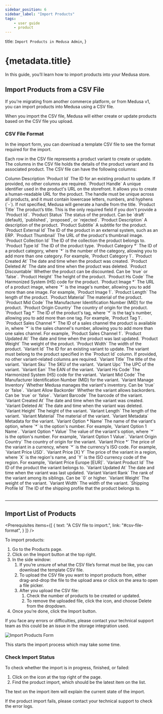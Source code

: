 ```yaml
---
sidebar_position: 6
sidebar_label: "Import Products"
tags:
    - user guide
    - product
---
```



  title: `Import Products in Medusa Admin`,
}

# {metadata.title}

In this guide, you’ll learn how to import products into your Medusa store.

## Import Products from a CSV File

If you're migrating from another commerce platform, or from Medusa v1, you can import products into Medusa using a CSV file.

When you import the CSV file, Medusa will either create or update products based on the CSV file you upload.

### CSV File Format

In the import form, you can download a template CSV file to see the format required for the import.

Each row in the CSV file represents a product variant to create or update. The columns in the CSV file holds the details of the product variant and its associated product. The CSV file can have the following columns:

<Table>
  <Table.Header>
    <Table.Row>
      <Table.HeaderCell>Column</Table.HeaderCell>
      <Table.HeaderCell>Description</Table.HeaderCell>
    </Table.Row>
  </Table.Header>
  <Table.Body>
    <Table.Row>
      <Table.Cell>`Product Id`</Table.Cell>
      <Table.Cell>The ID for an existing product to update. If provided, no other columns are required.</Table.Cell>
    </Table.Row>
    <Table.Row>
      <Table.Cell>`Product Handle`</Table.Cell>
      <Table.Cell>A unique identifier used in the product's URL on the storefront. It allows you to create a human-readable URL for the product. The handle must be unique across all products, and it must contain lowercase letters, numbers, and hyphens (`-`). If not specified, Medusa will generate a handle from the title.</Table.Cell>
    </Table.Row>
    <Table.Row>
      <Table.Cell>`Product Title`</Table.Cell>
      <Table.Cell>The product’s title. This is the only required field if you don't provide a `Product Id`.</Table.Cell>
    </Table.Row>
    <Table.Row>
      <Table.Cell>`Product Status`</Table.Cell>
      <Table.Cell>The status of the product. Can be `draft` (default), `published`, `proposed`, or `rejected`.</Table.Cell>
    </Table.Row>
    <Table.Row>
      <Table.Cell>`Product Description`</Table.Cell>
      <Table.Cell>A description of the product.</Table.Cell>
    </Table.Row>
    <Table.Row>
      <Table.Cell>`Product Subtitle`</Table.Cell>
      <Table.Cell>A subtitle for the product.</Table.Cell>
    </Table.Row>
    <Table.Row>
      <Table.Cell>`Product External Id`</Table.Cell>
      <Table.Cell>The ID of the product in an external system, such as an ERP.</Table.Cell>
    </Table.Row>
    <Table.Row>
      <Table.Cell>`Product Thumbnail`</Table.Cell>
      <Table.Cell>The URL of the product's thumbnail image.</Table.Cell>
    </Table.Row>
    <Table.Row>
      <Table.Cell>`Product Collection Id`</Table.Cell>
      <Table.Cell>The ID of the collection the product belongs to.</Table.Cell>
    </Table.Row>
    <Table.Row>
      <Table.Cell>`Product Type Id`</Table.Cell>
      <Table.Cell>The ID of the product type.</Table.Cell>
    </Table.Row>
    <Table.Row>
      <Table.Cell>`Product Category *`</Table.Cell>
      <Table.Cell>The ID of a product category, where `*` is the number of the category, allowing you to add more than one category. For example, `Product Category 1`. </Table.Cell>
    </Table.Row>
    <Table.Row>
      <Table.Cell>`Product Created At`</Table.Cell>
      <Table.Cell>The date and time when the product was created.</Table.Cell>
    </Table.Row>
    <Table.Row>
      <Table.Cell>`Product Deleted At`</Table.Cell>
      <Table.Cell>The date and time when the product was deleted.</Table.Cell>
    </Table.Row>
    <Table.Row>
      <Table.Cell>`Product Discountable`</Table.Cell>
      <Table.Cell>Whether the product can be discounted. Can be `true` or `false`.</Table.Cell>
    </Table.Row>
    <Table.Row>
      <Table.Cell>`Product Height`</Table.Cell>
      <Table.Cell>The height of the product.</Table.Cell>
    </Table.Row>
    <Table.Row>
      <Table.Cell>`Product Hs Code`</Table.Cell>
      <Table.Cell>The Harmonized System (HS) code for the product.</Table.Cell>
    </Table.Row>
    <Table.Row>
      <Table.Cell>`Product Image *`</Table.Cell>
      <Table.Cell>The URL of a product image, where `*` is the image's number, allowing you to add more than one image. For example, `Product Image 1`.</Table.Cell>
    </Table.Row>
    <Table.Row>
      <Table.Cell>`Product Length`</Table.Cell>
      <Table.Cell>The length of the product.</Table.Cell>
    </Table.Row>
    <Table.Row>
      <Table.Cell>`Product Material`</Table.Cell>
      <Table.Cell>The material of the product.</Table.Cell>
    </Table.Row>
    <Table.Row>
      <Table.Cell>`Product Mid Code`</Table.Cell>
      <Table.Cell>The Manufacturer Identification Number (MID) for the product.</Table.Cell>
    </Table.Row>
    <Table.Row>
      <Table.Cell>`Product Origin Country`</Table.Cell>
      <Table.Cell>The country of origin for the product.</Table.Cell>
    </Table.Row>
    <Table.Row>
      <Table.Cell>`Product Tag *`</Table.Cell>
      <Table.Cell>The ID of the product's tag, where `*` is the tag's number, allowing you to add more than one tag. For example, `Product Tag 1`.</Table.Cell>
    </Table.Row>
    <Table.Row>
      <Table.Cell>`Product Sales Channel *`</Table.Cell>
      <Table.Cell>The ID of a sales channel the product is available in, where `*` is the sales channel's number, allowing you to add more than one sales channel. For example, `Product Sales Channel 1`.</Table.Cell>
    </Table.Row>
    <Table.Row>
      <Table.Cell>`Product Updated At`</Table.Cell>
      <Table.Cell>The date and time when the product was last updated.</Table.Cell>
    </Table.Row>
    <Table.Row>
      <Table.Cell>`Product Weight`</Table.Cell>
      <Table.Cell>The weight of the product.</Table.Cell>
    </Table.Row>
    <Table.Row>
      <Table.Cell>`Product Width`</Table.Cell>
      <Table.Cell>The width of the product.</Table.Cell>
    </Table.Row>
    <Table.Row>
      <Table.Cell>`Variant Id`</Table.Cell>
      <Table.Cell>The ID for an existing variant to update. The variant must belong to the product specified in the `Product Id` column. If provided, no other variant-related columns are required.</Table.Cell>
    </Table.Row>
    <Table.Row>
      <Table.Cell>`Variant Title`</Table.Cell>
      <Table.Cell>The title of the variant.</Table.Cell>
    </Table.Row>
    <Table.Row>
      <Table.Cell>`Variant Sku`</Table.Cell>
      <Table.Cell>The SKU of the variant.</Table.Cell>
    </Table.Row>
    <Table.Row>
      <Table.Cell>`Variant Upc`</Table.Cell>
      <Table.Cell>The UPC of the variant.</Table.Cell>
    </Table.Row>
    <Table.Row>
      <Table.Cell>`Variant Ean`</Table.Cell>
      <Table.Cell>The EAN of the variant.</Table.Cell>
    </Table.Row>
    <Table.Row>
      <Table.Cell>`Variant Hs Code`</Table.Cell>
      <Table.Cell>The Harmonized System (HS) code for the variant.</Table.Cell>
    </Table.Row>
    <Table.Row>
      <Table.Cell>`Variant Mid Code`</Table.Cell>
      <Table.Cell>The Manufacturer Identification Number (MID) for the variant.</Table.Cell>
    </Table.Row>
    <Table.Row>
      <Table.Cell>`Variant Manage Inventory`</Table.Cell>
      <Table.Cell>Whether Medusa manages the variant's inventory. Can be `true` or `false`.</Table.Cell>
    </Table.Row>
    <Table.Row>
      <Table.Cell>`Variant Allow Backorder`</Table.Cell>
      <Table.Cell>Whether the variant allows backorders. Can be `true` or `false`.</Table.Cell>
    </Table.Row>
    <Table.Row>
      <Table.Cell>`Variant Barcode`</Table.Cell>
      <Table.Cell>The barcode of the variant.</Table.Cell>
    </Table.Row>
    <Table.Row>
      <Table.Cell>`Variant Created At`</Table.Cell>
      <Table.Cell>The date and time when the variant was created.</Table.Cell>
    </Table.Row>
    <Table.Row>
      <Table.Cell>`Variant Deleted At`</Table.Cell>
      <Table.Cell>The date and time when the variant was deleted.</Table.Cell>
    </Table.Row>
    <Table.Row>
      <Table.Cell>`Variant Height`</Table.Cell>
      <Table.Cell>The height of the variant.</Table.Cell>
    </Table.Row>
    <Table.Row>
      <Table.Cell>`Variant Length`</Table.Cell>
      <Table.Cell>The length of the variant.</Table.Cell>
    </Table.Row>
    <Table.Row>
      <Table.Cell>`Variant Material`</Table.Cell>
      <Table.Cell>The material of the variant.</Table.Cell>
    </Table.Row>
    <Table.Row>
      <Table.Cell>`Variant Metadata`</Table.Cell>
      <Table.Cell>Metadata for the variant.</Table.Cell>
    </Table.Row>
    <Table.Row>
      <Table.Cell>`Variant Option * Name`</Table.Cell>
      <Table.Cell>The name of the variant's option, where `*` is the option's number. For example, `Variant Option 1 Name`.</Table.Cell>
    </Table.Row>
    <Table.Row>
      <Table.Cell>`Variant Option * Value`</Table.Cell>
      <Table.Cell>The value of the variant's option, where `*` is the option's number. For example, `Variant Option 1 Value`.</Table.Cell>
    </Table.Row>
    <Table.Row>
      <Table.Cell>`Variant Origin Country`</Table.Cell>
      <Table.Cell>The country of origin for the variant.</Table.Cell>
    </Table.Row>
    <Table.Row>
      <Table.Cell>`Variant Price *`</Table.Cell>
      <Table.Cell>The price of the variant in a currency, where `*` is the currency's ISO code. For example, `Variant Price USD`.</Table.Cell>
    </Table.Row>
    <Table.Row>
      <Table.Cell>`Variant Price [X] Y`</Table.Cell>
      <Table.Cell>The price of the variant in a region, where `X` is the region's name, and `Y` is the ISO currency code of the region. For example, `Variant Price Europe [EUR]`.</Table.Cell>
    </Table.Row>
    <Table.Row>
      <Table.Cell>`Variant Product Id`</Table.Cell>
      <Table.Cell>The ID of the product the variant belongs to.</Table.Cell>
    </Table.Row>
    <Table.Row>
      <Table.Cell>`Variant Updated At`</Table.Cell>
      <Table.Cell>The date and time when the variant was last updated.</Table.Cell>
    </Table.Row>
    <Table.Row>
      <Table.Cell>`Variant Variant Rank`</Table.Cell>
      <Table.Cell>The rank of the variant among its siblings. Can be `0` or higher.</Table.Cell>
    </Table.Row>
    <Table.Row>
      <Table.Cell>`Variant Weight`</Table.Cell>
      <Table.Cell>The weight of the variant.</Table.Cell>
    </Table.Row>
    <Table.Row>
      <Table.Cell>`Variant Width`</Table.Cell>
      <Table.Cell>The width of the variant.</Table.Cell>
    </Table.Row>
    <Table.Row>
      <Table.Cell>`Shipping Profile Id`</Table.Cell>
      <Table.Cell>The ID of the shipping profile that the product belongs to.</Table.Cell>
    </Table.Row>
  </Table.Body>
</Table>

---

## Import List of Products

<Prerequisites
  items={[
    {
      text: "A CSV file to import.",
      link: "#csv-file-format",
    }
  ]}
/>

To import products:

1. Go to the Products page.
2. Click on the Import button at the top right.
3. In the side window:
    1. If you’re unsure of what the CSV file’s format must be like, you can download the template CSV file.
    2. To upload the CSV file you want to import products from, either drag-and-drop the file to the upload area or click on the area to open a file picker.
    3. After you upload the CSV file:
        1. Check the number of products to be created or updated.
        2. To remove the uploaded file, click the <InlineIcon Icon={EllipsisHorizontal} alt="trash" /> icon, and choose Delete from the dropdown.
4. Once you’re done, click the Import button.

<Note>

If you face any errors or difficulties, please contact your technical support team as this could be an issue in the storage integration used.

</Note>

![Import Products Form](https://res.cloudinary.com/dza7lstvk/image/upload/v1739878759/User%20Guide/Screenshot_2025-02-18_at_1.39.01_PM_ctovne.png)

This starts the import process which may take some time.

### Check Import Status

To check whether the import is in progress, finished, or failed:

1. Click on the <InlineIcon Icon={BellAlert} alt="bell" /> icon at the top right of the page.
2. Find the product import, which should be the latest item on the list.

The text on the import item will explain the current state of the import.

<Note>

If the product import fails, please contact your technical support to check the error logs.

</Note>
